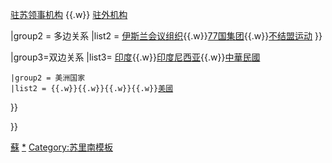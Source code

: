 {{Navbox
|name = 苏里南外交
|title = {{Flagicon|Suriname}} [[苏里南外交]]
|image = [[File:Coat of arms of Suriname.svg|100px|蘇利南國徽]]

|group1 = 组织机构
|list1 = [[苏里南外交部|外交部]]（[[苏里南外交部长列表|外长]]）{{.w}}[[驻苏里南领事机构列表|驻苏领事机构]] {{.w}} [[苏里南驻外机构列表|驻外机构]]

|group2 = 多边关系
|list2 =
{{Navbox |child
 |group1 = [[联合国]]
 |list1=
 |group2 = 区域关系
 |list2 =
 |group3 = 全球关系
 |list3 = [[世界贸易组织]]{{.w}}[[伊斯兰会议组织]]{{.w}}[[77国集团]]{{.w}}[[不结盟运动]]
}}

|group3=双边关系
|list3=
{{Navbox |child
 |group1 = 亚洲国家
 |list1 = [[中国－苏里南关系|中华人民共和国]]{{.w}}[[苏里南－印度关系|印度]]{{.w}}[[苏里南－印度尼西亚关系|印度尼西亚]]{{.w}}[[中華民國與蘇利南關係|中華民國]]
 |group2 = 美洲国家
 |list2 = {{link-en|巴巴多斯－蘇里南關係|Barbados–Suriname relations|巴巴多斯}}{{.w}}{{link-en|苏里南－巴西关系|Brazil–Suriname relations|巴西}}{{.w}}{{link-en|苏里南－圭亚那关系|Guyana–Suriname relations|圭亚那}}{{.w}}{{link-en|蘇里南－墨西哥關係|Mexico–Suriname relations|墨西哥}}{{.w}}[[蘇利南－美國關係|美國]]
}}

}}<noinclude>

[[Category:各国外交导航模板|蘇]]
[[Category:苏里南外交|*]]
[[Category:苏里南模板]]
</noinclude>